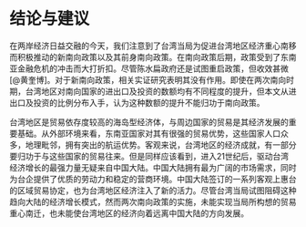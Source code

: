 # 结论与建议

在两岸经济日益交融的今天，我们注意到了台湾当局为促进台湾地区经济重心南移而积极推动的新南向政策以及其前身南向政策。在南向政策后期，政策受到了东南亚金融危机的冲击而大打折扣。尽管陈水扁政府还是试图重启政策，但收效甚微[@黄奎博]。对于新南向政策，相关实证研究表明其没有作用。即使在两次南向时期，台湾地区对南向国家的进出口及投资的数额均有不同程度的提升，但本文从进出口及投资的比例分布入手，认为这种数额的提升不能归功于南向政策。

台湾地区是贸易依存度较高的海岛型经济体，与周边国家的贸易是其经济发展的重要基础。从外部环境来看，东南亚国家对其有很强的贸易优势，这些国家人口众多，地理毗邻，拥有突出的航运优势。客观来说，台湾地区的经济成就，有一部分要归功于与这些国家的贸易往来。但是同样应该看到，进入21世纪后，驱动台湾经济增长的最强力量无疑来自中国大陆。中国大陆拥有最为广阔的市场需求，同时为台企提供了优质的劳动力和稳定的营商环境。中国大陆签订的一系列客观上惠台的区域贸易协定，也为台湾地区经济注入了新的活力。尽管台湾当局试图阻碍这种趋向大陆的经济增长模式，然而两次南向政策的实施，未能实现当局所构想的贸易重心南迁，也未能使台湾地区的经济向着远离中国大陆的方向发展。